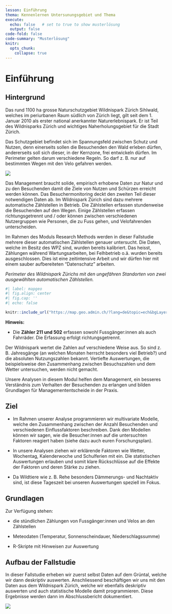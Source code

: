 ```yaml
---
lesson: Einführung
thema: Kennenlernen Untersunungsgebiet und Thema
execute: 
  echo: false   # set to true to show musterlösung
  output: false
code-fold: false
code-summary: "Musterlösung"
knitr:
  opts_chunk: 
    collapse: true
---
```


# Einführung


## Hintergrund

Das rund 1100 ha grosse Naturschutzgebiet Wildnispark Zürich Sihlwald, welches im periurbanen Raum südlich von Zürich liegt, gilt seit dem 1. Januar 2010 als erster national anerkannter Naturerlebnispark. Er ist Teil des Wildnisparks Zürich und wichtiges Naherholungsgebiet für die Stadt Zürich.

Das Schutzgebiet befindet sich im Spannungsfeld zwischen Schutz und Nutzen, denn einerseits sollen die Besuchenden den Wald erleben dürfen, andererseits soll sich dieser, in der Kernzone, frei entwickeln dürfen. Im Perimeter gelten darum verschiedene Regeln. So darf z. B. nur auf bestimmten Wegen mit den Velo gefahren werden. 

![](images/Perimeter.png)

Das Management braucht solide, empirisch erhobene Daten zur Natur und zu den Besuchenden damit die Ziele von Nutzen und Schürzen erreicht werden können. Das Besuchermonitoring deckt den zweiten Teil dieser notwendigen Daten ab. Im Wildnispark Zürich sind dazu mehrere automatische Zählstellen in Betrieb. Die Zählstellen erfassen stundenweise die Besuchenden auf den Wegen. Einige Zählstellen erfassen richtungsgetrennt und / oder können zwischen verschiedenen Nutzergruppen wie Personen, die zu Fuss gehen, und Velofahrenden unterscheiden.

Im Rahmen des Moduls Research Methods werden in dieser Fallstudie mehrere dieser automatischen Zählstellen genauer untersucht. Die Daten, welche im Besitz des WPZ sind, wurden bereits kalibriert. Das heisst, Zählungen während Wartungsarbeiten, bei Felhbetrieb o.ä.  wurden bereits ausgeschlossen. Dies ist eine zeitintensive Arbeit und wir dürfen hier mit einem sauber aufbereiteten "Datenschatz" arbeiten.

_Perimeter des Wildnispark Zürichs mit den ungefähren Standorten von zwei ausgewählten automatischen Zählstellen._

```r
#| label: mapgeo
#| fig.align: center
#| fig.cap: ''
#| echo: false

knitr::include_url("https://map.geo.admin.ch/?lang=de&topic=ech&bgLayer=ch.swisstopo.pixelkarte-grau&layers=ch.bafu.schutzgebiete-paerke_nationaler_bedeutung_perimeter,KML%7C%7Chttps:%2F%2Fpublic.geo.admin.ch%2Fapi%2Fkml%2Ffiles%2Fx41hLcDcT_64Xn3Wt_UajQ&E=2684727.07&N=1235631.69&zoom=7&layers_opacity=0.35,1", height = "1000px")
```

__Hinweis:__ 

- Die __Zähler 211 und 502__ erfassen sowohl Fussgänger:innen als auch Fahrräder. Die Erfassung erfolgt richtungsgetrennt.

Der Wildnispark wertet die Zahlen auf verschiedene Weise aus. So sind z. B. Jahresgänge (an welchen Monaten herrscht besonders viel Betrieb?) und die absoluten Nutzungszahlen bekannt. Vertiefte Auswertungen, die beispielsweise den Zusammenhang zwischen Besuchszahlen und dem Wetter untersuchen, werden nicht gemacht.

Unsere Analysen in diesem Modul helfen dem Management, ein besseres Verständnis zum Verhalten der Besuchenden zu erlangen und bilden Grundlagen für Managemententscheide in der Praxis.

## Ziel

- Im Rahmen unserer Analyse programmieren wir multivariate Modelle, welche den Zusammenhang zwischen der Anzahl Besuchenden und verschiedenen Einflussfaktoren beschreiben. Dank den Modellen können wir sagen, wie die Besucher:innen auf die untersuchten Faktoren reagiert haben (siehe dazu auch euren Forschungsplan).

- In unsere Analysen ziehen wir erklärende Faktoren wie Wetter, Wochentag, Kalenderwoche und Schulferien mit ein. Die statistischen Auswertungen erlauben und somit klare Rückschlüsse auf die Effekte der Faktoren und deren Stärke zu ziehen.

- Da Wildtiere wie z. B. Rehe besonders Dämmerungs- und Nachtaktiv sind, ist diese Tageszeit bei unseren Auswertungen speziell im Fokus.

## Grundlagen

Zur Verfügung stehen:

-	die stündlichen Zählungen von Fussgänger:innen und Velos an den Zählstellen

-	Meteodaten (Temperatur, Sonnenscheindauer, Niederschlagssumme)

- R-Skripte mit Hinweisen zur Auswertung

## Aufbau der Fallstudie

In dieser Fallstudie erheben wir zuerst selbst Daten auf dem Grüntal, welche wir dann deskriptiv auswerten. Anschliessend beschäftigen wir uns mit den Daten aus dem Wildnispark Zürich, welche wir ebenfalls deskriptiv auswerten und auch statistische Modelle damit programmieren. Diese Ergebnisse werden dann im Abschlussbericht dokumentiert.

![](images/Aufbau_Fallstudie_Profil_S.png)

